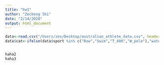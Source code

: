 ```yaml
---
title: "hw3"
author: "Zecheng Shi"
date: "2/14/2020"
output: html_document
---
```

```r
data<-read.csv("/Users/zes/Desktop/australian_athlete_data.csv", header = T)
data$cat<-ifelse(data$sport %in% c("Row","Swim","T_400","W_polo"),"water sports","non-water sports")


haha2
haha3
```
